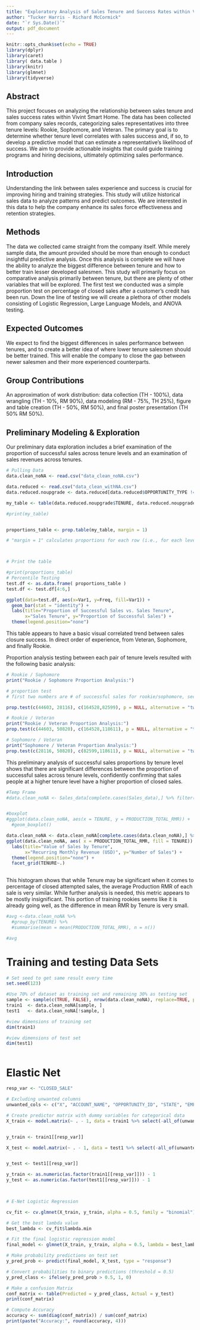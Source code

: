 ```yaml
---
title: "Exploratory Analysis of Sales Tenure and Success Rates within Vivint Smart Home. Proposal"
author: "Tucker Harris - Richard McCormick"
date: "`r Sys.Date()`"
output: pdf_document
---
```


```r
knitr::opts_chunk$set(echo = TRUE)
library(dplyr)
library(caret)
library( data.table )
library(knitr)
library(glmnet)
library(tidyverse)
```


## Abstract
This project focuses on analyzing the relationship between sales tenure and sales success rates within Vivint Smart Home. The data has been collected from company sales records, categorizing sales representatives into three tenure levels: Rookie, Sophomore, and Veteran. The primary goal is to determine whether tenure level correlates with sales success and, if so, to develop a predictive model that can estimate a representative’s likelihood of success. We aim to provide actionable insights that could guide training programs and hiring decisions, ultimately optimizing sales performance.

## Introduction
Understanding the link between sales experience and success is crucial for improving hiring and training strategies. This study will utilize historical sales data to analyze patterns and predict outcomes. We are interested in this data to help the company enhance its sales force effectiveness and retention strategies.

## Methods
The data we collected came straight from the company itself. While merely sample data, the amount provided should be more than enough to conduct insightful predictive analysis. Once this analysis is complete we will have the ability to analyze the biggest difference between tenure and how to better train lesser developed salesmen. This study will primarily focus on comparative analysis primarily between tenure, but there are plenty of other variables that will be explored. The first test we conducted was a simple proportion test on percentage of closed sales after a customer’s credit has been run. Down the line of testing we will create a plethora of other models consisting of Logistic Regression, Large Language Models, and ANOVA testing.

## Expected Outcomes
We expect to find the biggest differences in sales performance between tenures, and to create a better idea of where lower tenure salesmen should be better trained. This will enable the company to close the gap between newer salesmen and their more experienced counterparts.

## Group Contributions
An approximation of work distribution:  data collection (TH - 100%), data wrangling (TH - 10%, RM 90%), data modeling (RM - 75%, TH 25%), figure and table creation (TH - 50%, RM 50%), and final poster presentation (TH 50% RM 50%).  

## Preliminary Modeling & Exploration
Our preliminary data exploration includes a brief examination  of the proportion of successful sales across tenure levels and an examination of sales revenues across tenures.


```r

# Pulling Data
data.clean_noNA <- read.csv("data_clean_noNA.csv")


```

\newpage

```r
data.reduced <- read.csv("data_clean_withNA.csv")
data.reduced.noupgrade <- data.reduced[data.reduced$OPPORTUNITY_TYPE != "Upgrade", ]

my_table <- table(data.reduced.noupgrade$TENURE, data.reduced.noupgrade$CLOSED_SALE) 

#print(my_table) 


proportions_table <- prop.table(my_table, margin = 1)  

# "margin = 1" calculates proportions for each row (i.e., for each level of variable1)



# Print the table

#print(proportions_table)
# Percentile Testing
test.df <- as.data.frame( proportions_table )
test.df <- test.df[4:6,]

ggplot(data=test.df, aes(x=Var1, y=Freq, fill=Var1)) +
  geom_bar(stat = "identity") +
  labs(title="Proportion of Successful Sales vs. Sales Tenure",
       x="Sales Tenure", y="Proportion of Successful Sales") +
  theme(legend.position="none")

```

This table appears to have a basic visual correlated trend between sales closure success. In direct order of experience, from Veteran, Sophomore, and finally Rookie.

\newpage

Proportion analysis testing between each pair of tenure levels resulted with the following basic analysis: 

```r
# Rookie / Sophomore
print("Rookie / Sophomore Proportion Analysis:")

# proportion test
# first two numbers are # of successful sales for rookie/sophomore, second 2 numbers are # of total attempted sales for rookie/sophomore

prop.test(c(44603, 28116), c(164528,82599), p = NULL, alternative = "two.sided", correct = TRUE)
```

```r
# Rookie / Veteran
print("Rookie / Veteran Proportion Analysis:")
prop.test(c(44603, 50820), c(164528,118611), p = NULL, alternative = "two.sided", correct = TRUE)
```

```r
# Sophomore / Veteran
print("Sophomore / Veteran Proportion Analysis:")
prop.test(c(28116, 50820), c(82599,118611), p = NULL, alternative = "two.sided", correct = TRUE)
```

This preliminary analysis of successful sales proportions by tenure level shows that there are significant differences between the proportion of successful sales across tenure levels, confidently confirming that sales people at a higher tenure level have a higher proportion of closed sales.

\newpage



```r

#Temp Frame
#data.clean_noNA <- Sales_data[complete.cases(Sales_data),] %>% filter( PRODUCTION_TOTAL_RMR > 0)  


#boxplot
#ggplot(data.clean_noNA, aes(x = TENURE, y = PRODUCTION_TOTAL_RMR)) +
  #geom_boxplot()

```

```r
data.clean_noNA <- data.clean_noNA[complete.cases(data.clean_noNA),] %>% filter( PRODUCTION_TOTAL_RMR > 0)  
ggplot(data.clean_noNA, aes( x = PRODUCTION_TOTAL_RMR, fill = TENURE)) +  geom_histogram( bins=100 ) +
  labs(title="Value of Sales by Tenure",
       x="Recurring Monthly Revenue (USD)", y="Number of Sales") +
  theme(legend.position="none") +
  facet_grid(TENURE~.) 
 

```

This histogram shows that while Tenure may be significant when it comes to percentage of closed attempted sales, the average Production RMR of each sale is very similar. While further analysis is needed, this metric appears to be mostly insignificant. This portion of training rookies seems like it is already going well, as the difference in mean RMR by Tenure is very small. 




```r

#avg <-data.clean_noNA %>%
  #group_by(TENURE) %>%
  #summarise(mean = mean(PRODUCTION_TOTAL_RMR), n = n())

#avg

```


# Training and testing Data Sets

```r

# Set seed to get same result every time
set.seed(123)

#Use 70% of dataset as training set and remaining 30% as testing set
sample <- sample(c(TRUE, FALSE), nrow(data.clean_noNA), replace=TRUE, prob=c(0.8,0.2))
train1  <- data.clean_noNA[sample, ]
test1   <- data.clean_noNA[!sample, ]

#view dimensions of training set
dim(train1)

#view dimensions of test set
dim(test1)



```

# Elastic Net
```r

resp_var <- "CLOSED_SALE"

# Excluding unwanted columns
unwanted_cols <- c("X", "ACCOUNT_NAME", "OPPORTUNITY_ID", "STATE", "EMPLOYEE_ID", "PARENT_OFFICE_ID", "TEAM_LEADER_ID", "PRODUCTION_SERVICE_NUMBER", "PRODUCTION_IS_FUNDED", "PRODUCTION_INSTALL_FEES_COLLECTED", "OPPORTUNITY_TYPE" )  

# Create predictor matrix with dummy variables for categorical data
X_train <- model.matrix(~ . - 1, data = train1 %>% select(-all_of(unwanted_cols), -all_of(resp_var)))


y_train <- train1[[resp_var]]

X_test <- model.matrix(~ . - 1, data = test1 %>% select(-all_of(unwanted_cols), -all_of(resp_var)))


y_test <- test1[[resp_var]]

y_train <- as.numeric(as.factor(train1[[resp_var]])) - 1
y_test <- as.numeric(as.factor(test1[[resp_var]])) - 1

 

``` 

```r




# E-Net Logistic Regression

cv_fit <- cv.glmnet(X_train, y_train, alpha = 0.5, family = "binomial")

# Get the best lambda value
best_lambda <- cv_fit$lambda.min

# Fit the final logistic regression model
final_model <- glmnet(X_train, y_train, alpha = 0.5, lambda = best_lambda, family = "binomial")

# Make probability predictions on test set
y_pred_prob <- predict(final_model, X_test, type = "response")

# Convert probabilities to binary predictions (threshold = 0.5)
y_pred_class <- ifelse(y_pred_prob > 0.5, 1, 0)

# Make a confusion Matrix
conf_matrix <- table(Predicted = y_pred_class, Actual = y_test)
print(conf_matrix)

# Compute Accuracy
accuracy <- sum(diag(conf_matrix)) / sum(conf_matrix)
print(paste("Accuracy:", round(accuracy, 4)))


```


